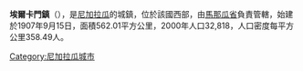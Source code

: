 '''埃爾卡門鎮'''（{{lang-es|Villa El Carmen}}），是[[尼加拉瓜|尼加拉瓜]]的城鎮，位於該國西部，由[[馬那瓜省|馬那瓜省]]負責管轄，始建於1907年9月15日，面積562.01平方公里，2000年人口32,818，人口密度每平方公里358.49人。

{{coord|11|59|N|86|31|W|source:itwiki_region:NI|display=title}}

{{Nicaragua-geo-stub}}
[[Category:尼加拉瓜城市|Category:尼加拉瓜城市]]